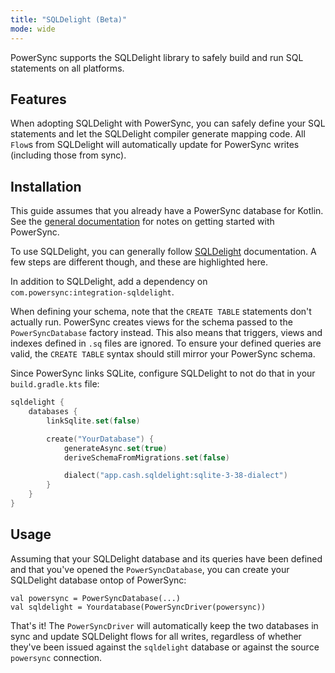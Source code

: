 ```yaml
---
title: "SQLDelight (Beta)"
mode: wide
---
```


PowerSync supports the SQLDelight library to safely build and run SQL statements on all platforms.

<Card
  title="Maven: com.powersync:integration-sqldelight"
  icon="/logo/maven.svg"
  href="https://central.sonatype.com/artifact/com.powersync/integration-sqldelight"
  horizontal
/>

## Features

When adopting SQLDelight with PowerSync, you can safely define your SQL statements and let
the SQLDelight compiler generate mapping code.
All `Flow`s from SQLDelight will automatically update for PowerSync writes (including those from
sync).

## Installation

This guide assumes that you already have a PowerSync database for Kotlin.
See the [general documentation](/client-sdk-references/kotlin-multiplatform) for notes on getting
started with PowerSync.

To use SQLDelight, you can generally follow [SQLDelight](https://sqldelight.github.io/sqldelight/2.1.0/multiplatform_sqlite/) documentation.
A few steps are different though, and these are highlighted here.

In addition to SQLDelight, add a dependency on `com.powersync:integration-sqldelight`.

When defining your schema, note that the `CREATE TABLE` statements don't actually run. PowerSync creates views
for the schema passed to the `PowerSyncDatabase` factory instead. This also means that triggers, views and indexes
defined in `.sq` files are ignored.
To ensure your defined queries are valid, the `CREATE TABLE` syntax should still mirror your PowerSync schema.

Since PowerSync links SQLite, configure SQLDelight to not do that in your `build.gradle.kts` file:

```Kotlin
sqldelight {
    databases {
        linkSqlite.set(false)

        create("YourDatabase") {
            generateAsync.set(true)
            deriveSchemaFromMigrations.set(false)

            dialect("app.cash.sqldelight:sqlite-3-38-dialect")
        }
    }
}
```

## Usage

Assuming that your SQLDelight database and its queries have been defined and that you've opened the `PowerSyncDatabase`,
you can create your SQLDelight database ontop of PowerSync:

```
val powersync = PowerSyncDatabase(...)
val sqldelight = Yourdatabase(PowerSyncDriver(powersync))
```

That's it! The `PowerSyncDriver` will automatically keep the two databases in sync and update SQLDelight flows
for all writes, regardless of whether they've been issued against the `sqldelight` database or against the source
`powersync` connection.
